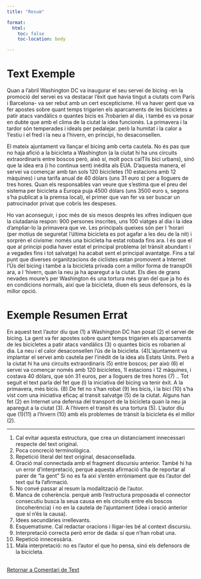 ```yaml
---
title: "Resum"

format:
  html:
    toc: false
    toc-location: body

---
```


# Text Exemple

Quan a l'abril Washington DC va inaugurar el seu servei de bicing -en la promoció del servei es va destacar l'èxit que havia tingut a ciutats com París i Barcelona- va ser rebut amb un cert escepticisme. Hi va haver gent que va fer apostes sobre quant temps trigarien els aparcaments de les bicicletes a patir atacs vandàlics o quantes bicis es 7robarien al dia, i també es va posar en dubte que amb el clima de la ciutat la idea funcionés. La primavera i la tardor són temperades i ideals per pedalejar. però la humitat i la calor a 1'estiu i el fred i la neu a l'hivern, en principi, ho desaconsellen.

El mateix ajuntament va llançar el bicing amb certa cautela. No és pas que no haja afició a la bicicleta a Washington (a la ciutat hi ha uns circuits extraordinaris entre boscos però, això sí, molt pocs calTils bici urbans), sinó que la idea era (i ho continua sent) inèdita als EUA. D'aquesta manera, el servei va començar amb tan sols 120 bicicletes (10 estacions amb 12 màquines) i una tarifa anual de 40 dòlars (uns 31 euro s) per a lloguers de tres hores. Quan els responsables van veure que s'estima que el preu del sistema per bicicleta a Europa puja 4500 dòlars (uns 3500 euro s, segons s'ha publicat a la premsa local), el primer que van fer va ser buscar un patrocinador privat que cobrís les despeses.

Ho van aconseguir, i poc més de sis mesos després les xifres indiquen que la ciutadania respon: 900 persones inscrites, uns 100 viatges al dia i la idea d'ampliar-lo la primavera que ve. Les principals queixes són per I 'horari (per motius de seguretat l'última bicicleta es pot agafar a les deu de la nit) i sorprèn el civisme: només una bicicleta ha estat robada fins ara. l és que el que al principi podia haver estat el principal problema (el trànsit abundant i a vegades fins i tot salvatge) ha acabat sent el principal avantatge. Fins a tal punt que diverses organitzacions de ciclistes estan promovent a Internet l'Ús del bicing i també a la bicicleta privada com a millor forma de transpOli ara, a l 'hivern, quan la neu ja ha aparegut a la ciutat. Els dies de grans nevades moure's per Washington és una tortura més gran del que ja ho és en condicions normals, així que la bicicleta, diuen els seus defensors, és la millor opció.

# Exemple Resumen Errat

En aquest text l'autor diu que (1) a Washington DC han posat (2) el servei de bicing. La gent va fer apostes sobre quant temps trigarien els aparcaments de les bicicletes a patir atacs vandàlics (3) o quantes bicis es robarien al dia. La neu i el calor desaconsellen l'ús de la bicicleta. (4)L'ajuntament va implantar el servei amb cautela per l'inèdit de la idea als Estats Units. Però a la ciutat hi ha uns circuits extraordinaris (5) entre boscos; per això (6) el servei va començar només amb 120 bicicletes, 1l estacions i 12 màquines, i costava 40 dòlars, que són 31 euros, per a lloguers de tres hores (7) .. Tot seguit el text parla del fet que (l) la iniciativa del bicing va tenir èxit. A la primavera, més bicis. (8) De fet no s'han robat (9) les bicis, i la bici (10) s'ha vist com una iniciativa eficaç al transit salvatge (5) de la ciutat. Alguns han fet (2) en Internet una defensa del transport de la bicicleta quan la neu ja aparegut a la ciutat (3). A l'hivern el transit és una tortura (5). L'autor diu que (1)(11) a l'hivern (10) amb els problemes de trànsit la bicicleta és el millor (2).

<hr />

1. Cal evitar aquesta estructura, que crea un distanciament innecessari respecte del text original.
2. Poca concreció terminològica.
3. Repetició literal del text original, desaconsellada.
4. Oració mal connectada amb el fragment discursiu anterior. També hi ha un error
d'interpretació, perquè aquesta afirmació s'ha de reportar al parer de "la gent" Si no es fa així s'entén erròniament que és l'autor del text qui fa l'afirmació.
5. No convé passar al resum la modalització de l'autor.
6. Manca de coherència. perquè amb l'estructura proposada el connector consecutiu busca la seua causa en els circuits entre els boscos (incoherència) i no en la cautela de l'ajuntament (idea i oració anterior que sí n'és la causa).
7. Idees secundàries irrellevants.
8. Esquematisme. Cal redactar oracions i lligar-les bé al context discursiu.
9. Interpretació correcta però error de dada: sí que n'han robat una.
10. Repetició innecessària.
11. Mala interpretació: no es l'autor el que ho pensa, sinó els defensors de la bicicleta.
<br/><br/>

<a role="button" class="btn btn-dark" href="../index.html">Retornar a Comentari de Text</a>